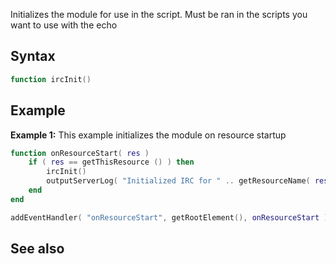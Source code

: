 
{{ModuleFunction|IRCEcho}}
Initializes the module for use in the script. Must be ran in the scripts you want to use with the echo

==Syntax==
<syntaxhighlight lang="lua">
function ircInit()
</syntaxhighlight>


==Example==
'''Example 1:''' This example initializes the module on resource startup
<syntaxhighlight lang="lua">
function onResourceStart( res )
	if ( res == getThisResource () ) then
		ircInit()
		outputServerLog( "Initialized IRC for " .. getResourceName( res ) )
	end
end

addEventHandler( "onResourceStart", getRootElement(), onResourceStart )
</syntaxhighlight>

==See also==
{{Modules/IRCEcho/Functions}}